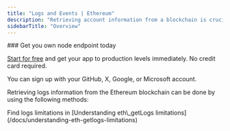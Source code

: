 ---
title: "Logs and Events | Ethereum"
description: "Retrieving account information from a blockchain is crucial for building decentralized applications. Logs methods are a powerful tool developers can use to retrieve information about smart contracts, transactions, and events on a blockchain."
sidebarTitle: "Overview"
---

<Check>
### Get you own node endpoint today

  [Start for free](https://console.chainstack.com/) and get your app to production levels immediately. No credit card required.

  You can sign up with your GitHub, X, Google, or Microsoft account.
</Check>

Retrieving logs information from the Ethereum blockchain can be done by using the following methods:

<CardGroup cols={2}>
  <Card title="eth_getLogs" icon="angle-right" iconType="solid" href="/api-reference/ethereum_node_api/logs_and_events/eth_getLogs" horizontal/>
  <Card title="eth_newFilter" icon="angle-right" iconType="solid" href="/api-reference/ethereum_node_api/logs_and_events/eth_newFilter" horizontal/>
</CardGroup>

<Info>
  Find logs limitations in [Understanding eth\_getLogs limitations](/docs/understanding-eth-getlogs-limitations)
</Info>
